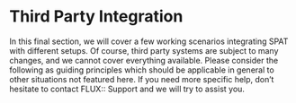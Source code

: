 # Third Party Integration {#sec-third-party}

In this final section, we will cover a few working scenarios integrating SPAT with different setups. Of course, third party systems are subject to many changes, and we cannot cover everything available. 
Please consider the following as guiding principles which should be applicable in general to other situations not featured here. 
If you need more specific help, don't hesitate to contact FLUX:: Support and we will try to assist you.